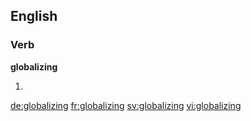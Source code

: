 ==English==

===Verb===
'''globalizing'''

# {{present participle of|globalize}}

[[de:globalizing]]
[[fr:globalizing]]
[[sv:globalizing]]
[[vi:globalizing]]